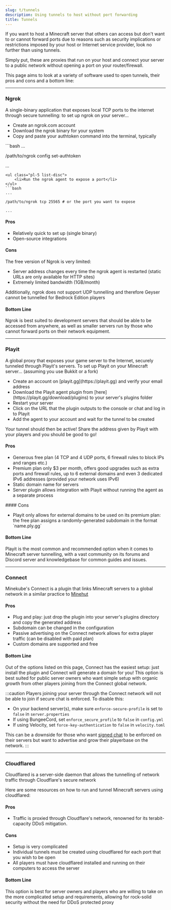 ```yaml
---
slug: t/tunnels
description: Using tunnels to host without port forwarding
title: Tunnels
---
```



If you want to host a Minecraft server that others can access but don't want to or cannot forward ports due to reasons such as security implications or restrictions imposed by your host or Internet service provider, look no further than using tunnels.

Simply put, these are proxies that run on your host and connect your server to a public network without opening a port on your router/firewall.

This page aims to look at a variety of software used to open tunnels, their pros and cons and a bottom line:

---

### Ngrok

A single-binary application that exposes local TCP ports to the internet through secure tunnelling: to set up ngrok on your server...
<ul class="pl-5 list-disc">
    <li>Create an ngrok.com account</li>
    <li>Download the ngrok binary for your system</li>
    <li>Copy and paste your authtoken command into the terminal, typically</li>
</ul>
```bash
...

/path/to/ngrok config set-authtoken <token>

...
```
<ul class="pl-5 list-disc">
    <li>Run the ngrok agent to expose a port</li>
</ul>
```bash
...

/path/to/ngrok tcp 25565 # or the port you want to expose

...
```

#### Pros
<ul class="pl-5 list-disc">
    <li>Relatively quick to set up (single binary)</li>
    <li>Open-source integrations</li>
</ul>

#### Cons

The free version of Ngrok is very limited:
<ul class="pl-5 list-disc">
    <li>Server address changes every time the ngrok agent is restarted (static URLs are only available for HTTP sites)</li>
    <li>Extremely limited bandwidth (1GB/month)</li>
</ul>

Additionally, ngrok does not support UDP tunnelling and therefore Geyser cannot be tunnelled for Bedrock Edition players

#### Bottom Line

Ngrok is best suited to development servers that should be able to be accessed from anywhere, as well as smaller servers run by those who cannot forward ports on their network equipment.

<LinkCard
  title="Website"
  href="https://ngrok.com"
/>

---

### Playit

A global proxy that exposes your game server to the Internet, securely tunneled through Playit's servers. To set up Playit on your Minecraft server... (assuming you use Bukkit or a fork)
<ul class="pl-5 list-disc">
    <li>Create an account on [playit.gg](https://playit.gg) and verify your email address</li>
    <li>Download the Playit agent plugin from [here](https://playit.gg/download/plugins) to your server's plugins folder</li>
    <li>Restart your server</li>
    <li>Click on the URL that the plugin outputs to the console or chat and log in to Playit</li>
    <li>Add the agent to your account and wait for the tunnel to be created</li>
</ul>
Your tunnel should then be active! Share the address given by Playit with your players and you should be good to go!

#### Pros
<ul class="pl-5 list-disc">
    <li>Generous free plan (4 TCP and 4 UDP ports, 6 firewall rules to block IPs and ranges etc.)</li>
    <li>Premium plan only $3 per month, offers good upgrades such as extra ports and firewall rules, up to 6 external domains and even 3 dedicated IPv6 addresses (provided your network uses IPv6)</li>
    <li>Static domain name for servers</li>
    <li>Server plugin allows integration with Playit without running the agent as a separate process</li>
</ul>
#### Cons
<ul class="pl-5 list-disc">
    <li>Playit only allows for external domains to be used on its premium plan: the free plan assigns a randomly-generated subdomain in the format `name.ply.gg`</li>
</ul>

#### Bottom Line

Playit is the most common and recommended option when it comes to Minecraft server tunnelling, with a vast community on its forums and Discord server and knowledgebase for common guides and issues.

<LinkCard
  title="Website"
  href="https://playit.gg"
/>

---

### Connect

Minekube's Connect is a plugin that links Minecraft servers to a global network in a similar practice to [Minehut](https://minehut.com)

#### Pros
<ul class="pl-5 list-disc">
    <li>Plug and play: just drop the plugin into your server's plugins directory and copy the generated address</li>
    <li>Subdomain can be changed in the configuration</li>
    <li>Passive advertising on the Connect network allows for extra player traffic (can be disabled with paid plan)</li>
    <li>Custom domains are supported and free</li>
</ul>

#### Bottom Line

Out of the options listed on this page, Connect has the easiest setup: just install the plugin and Connect will generate a domain for you!
This option is best suited for public server owners who want simple setup with organic growth from other players joining from the Connect global network.

:::caution
Players joining your server through the Connect network will not be able to join if secure chat is enforced. To disable this:

- On your backend server(s), make sure `enforce-secure-profile` is set to `false` in `server.properties`   
- If using BungeeCord, set `enforce_secure_profile` to `false` in `config.yml`
- If using Velocity, set `force-key-authentication` to `false` in `velocity.toml`

This can be a downside for those who want [signed chat](/t/signed-chat) to be enforced on their servers but want to advertise and grow their playerbase on the network.
:::

<LinkCard
  title="Website"
  href="https://connect.minekube.com/"
/>

---

### Cloudflared

Cloudflared is a server-side daemon that allows the tunnelling of network traffic through Cloudflare's secure network

Here are some resources on how to run and tunnel Minecraft servers using cloudflared:
 <CardGrid>
  <LinkCard title="Cloudflare Community" href="https://community.cloudflare.com/t/would-i-be-able-to-use-cloudflare-tunnel-to-host-a-minecraft-server/383942" />
  <LinkCard title="Cyb3r Jak3" href="https://blog.cyberjake.xyz/post/2022-03-26-cloudflared-minecraft/" />
</CardGrid>


#### Pros
<ul class="pl-5 list-disc">
    <li>Traffic is proxied through Cloudflare's network, renowned for its terabit-capacity DDoS mitigation.</li>
</ul>

#### Cons
<ul class="pl-5 list-disc">
    <li>Setup is very complicated</li>
    <li>Individual tunnels must be created using cloudflared for each port that you wish to be open</li>
    <li>All players must have cloudflared installed and running on their computers to access the server</li>
</ul>

#### Bottom Line

This option is best for server owners and players who are willing to take on the more complicated setup and requirements, allowing for rock-solid security without the need for DDoS protected proxy

<LinkCard
  title="Developer Docs"
  href="https://developers.cloudflare.com/cloudflare-one/connections/connect-networks/downloads/"
/>
